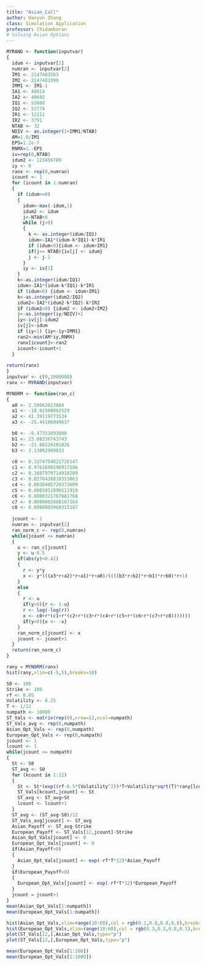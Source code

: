 ```yaml
---
title: "Asian_Call"
author: Hanyun Zhang
class: Simulation Application
professor: Chidambaran
# Valuing Asian Options
---
```



```r
MYRAND <- function(inputvar)
{
  idum <- inputvar[1]
  numran <- inputvar[2]
  IM1 <- 2147483563
  IM2 <- 2147483399
  IMM1 <- IM1-1
  IA1 <- 40014
  IA2 <- 40692
  IQ1 <- 53668 
  IQ2 <- 52774
  IR1 <- 12211
  IR2 <- 3791
  NTAB <- 32
  NDIV <- as.integer(1+IMM1/NTAB)
  AM=1.0/IM1
  EPS=1.2e-7
  RNMX=1.-EPS
  iv=rep(0,NTAB)
  idum2 <- 123456789
  iy <- 0
  ranx <- rep(0,numran)
  icount <- 1
  for (icount in 1:numran)
  {
    if (idum<=0)
    {
      idum<-max(-idum,1)
      idum2 <- idum
      j<-NTAB+8
      while (j>0)
      {
        k <- as.integer(idum/IQ1)
        idum<-IA1*(idum-k*IQ1)-k*IR1
        if (idum<0){idum <- idum+IM1}
        if(j<= NTAB){iv[j] <- idum}
        j <- j-1
      }
      iy <- iv[1]
    }
    k<-as.integer(idum/IQ1)
    idum<-IA1*(idum-k*IQ1)-k*IR1
    if (idum<0) {idum <- idum+IM1}
    k<-as.integer(idum2/IQ2)
    idum2<-IA2*(idum2-k*IQ2)-k*IR2
    if (idum2<0) {idum2 <- idum2+IM2}
    j<-as.integer(iy/NDIV)+1
    iy<-iv[j]-idum2
    iv[j]<-idum
    if (iy<1) {iy<-iy+IMM1}
    ran2<-min(AM*iy,RNMX)
    ranx[icount]<-ran2
    icount<-icount+1
  }
  
return(ranx)
}
inputvar <- c(0,1000000)
ranx <- MYRAND(inputvar)
```

```r
MYNORM <- function(ran_c)
{
  a0 <- 2.50662823884
  a1 <- -18.61500062529
  a2 <- 41.39119773534
  a3 <- -25.44106049637

  b0 <- -8.47351093090
  b1 <- 23.08336743743
  b2 <- -21.06224101826
  b3 <- 3.13082909833
  
  c0 <- 0.3374754822726147
  c1 <- 0.9761690190917186
  c2 <- 0.1607979714918209
  c3 <- 0.0276438810333863
  c4 <- 0.0038405729373609
  c5 <- 0.0003951896511919
  c6 <- 0.0000321767881768
  c7 <- 0.0000002888167364
  c8 <- 0.0000003960315187
  
  jcount <- 1
  numran <- inputvar[2]
  ran_norm_c <- rep(0,numran)
  while(jcount <= numran)
  {
    u <- ran_c[jcount]
    y <- u-0.5
    if(abs(y)<0.42)
    {
      r <- y*y
      x <- y*(((a3*r+a2)*r+a1)*r+a0)/((((b3*r+b2)*r+b1)*r+b0)*r+1)
    }
    else
    {
      r <- u
      if(y>0){r <- 1-u}
      r <- log(-log(r))
      x <- c0+r*(c1+r*(c2+r*(c3+r*(c4+r*(c5+r*(c6+r*(c7+r*c8)))))))
      if(y<0){x <- -x}
    }
    ran_norm_c[jcount] <- x
    jcount <- jcount+1
  } 
  return(ran_norm_c)
}

```

```r
rany = MYNORM(ranx)
hist(rany,xlim=c(-5,5),breaks=10)
```

```r
S0 <- 100
Strike <- 100
rf <- 0.05
Volatility <- 0.25
T <- 1/12
numpath <- 10000
ST_Vals <- matrix(rep(0),nrow=12,ncol=numpath)
ST_Vals_avg <- rep(0,numpath)
Asian_Opt_Vals <- rep(0,numpath)
European_Opt_Vals <- rep(0,numpath)
jcount <- 1
lcount <- 1
while(jcount <= numpath)
{
  St <- S0
  ST_avg <- S0
  for (kcount in 1:12)
  {
    St <- St*(exp((rf-0.5*(Volatility^2))*T+Volatility*sqrt(T)*rany[lcount]))
    ST_Vals[kcount,jcount] <- St
    ST_avg <- ST_avg+St
    lcount <- lcount+1
  }
  ST_avg <- (ST_avg-S0)/12
  ST_Vals_avg[jcount] <- ST_avg
  Asian_Payoff <- ST_avg-Strike
  European_Payoff <- ST_Vals[12,jcount]-Strike
  Asian_Opt_Vals[jcount] <- 0
  European_Opt_Vals[jcount] <- 0
  if(Asian_Payoff>0)
  {
    Asian_Opt_Vals[jcount] <- exp(-rf*T*12)*Asian_Payoff
  }
  if(European_Payoff>0)
  {
    European_Opt_Vals[jcount] <- exp(-rf*T*12)*European_Payoff
  }
  jcount = jcount+1
}
mean(Asian_Opt_Vals[1:numpath])
mean(European_Opt_Vals[1:numpath])

hist(Asian_Opt_Vals,xlim=range(10:60),col = rgb(0.1,0.8,0.8,0.8),breaks=10)
hist(European_Opt_Vals,xlim=range(10:60),col = rgb(0.3,0.2,0.8,0.1),breaks=10,add=T)
plot(ST_Vals[12,],Asian_Opt_Vals,type="p")
plot(ST_Vals[12,],European_Opt_Vals,type="p")
```


```r
mean(European_Opt_Vals[1:100])
mean(European_Opt_Vals[1:1000])
```
